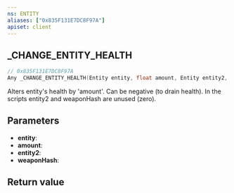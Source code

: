 ```yaml
---
ns: ENTITY
aliases: ["0x835F131E7DC8F97A"]
apiset: client
---
```

## _CHANGE_ENTITY_HEALTH

```c
// 0x835F131E7DC8F97A
Any _CHANGE_ENTITY_HEALTH(Entity entity, float amount, Entity entity2, Hash weaponHash);
```

Alters entity's health by 'amount'. Can be negative (to drain health).
In the scripts entity2 and weaponHash are unused (zero).

## Parameters
* **entity**:
* **amount**:
* **entity2**:
* **weaponHash**:

## Return value